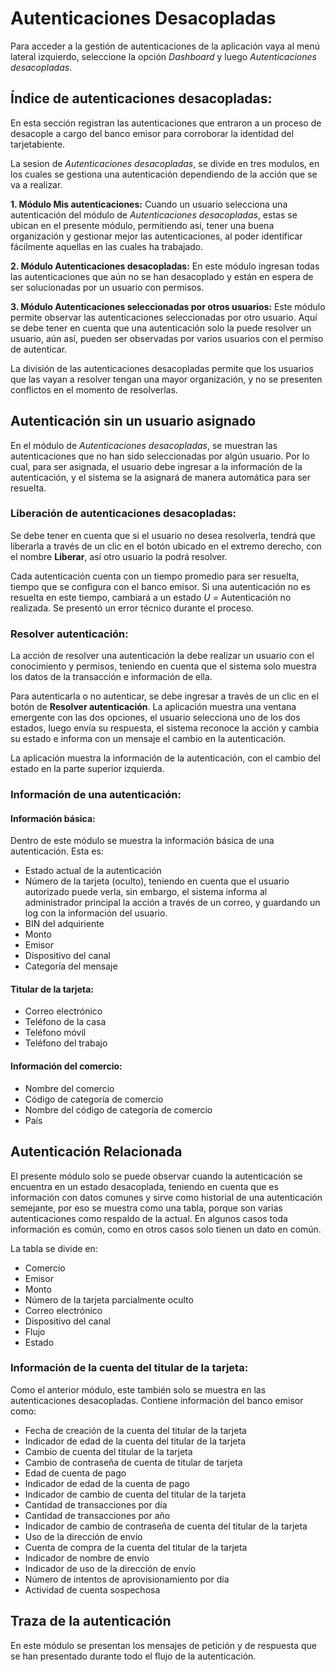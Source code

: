 # Autenticaciones Desacopladas

Para acceder a la gestión de autenticaciones de la aplicación vaya al menú lateral izquierdo, seleccione la opción *Dashboard* y luego *Autenticaciones desacopladas*.

## Índice de autenticaciones desacopladas:

En esta sección registran las autenticaciones que entraron a un proceso de desacople a cargo del banco
emisor para corroborar la identidad del tarjetabiente.

La sesion de *Autenticaciones desacopladas*, se divide en tres modulos, en los cuales se gestiona una
autenticación dependiendo de la acción que se va a realizar.

**1. Módulo Mis autenticaciones:** Cuando un usuario selecciona una autenticación del módulo de *Autenticaciones desacopladas*, estas se ubican en el presente módulo, permitiendo así, tener una buena organización y gestionar mejor las autenticaciones, al poder identificar fácilmente aquellas en las cuales ha trabajado. 

**2. Módulo Autenticaciones desacopladas:** En este módulo ingresan todas las autenticaciones que aún no se han desacoplado y están en espera de ser solucionadas por un usuario con permisos.

**3. Módulo Autenticaciones seleccionadas por otros usuarios:** Este módulo permite observar las autenticaciones seleccionadas por otro usuario. Aquí se debe tener en cuenta que una autenticación solo la puede resolver un usuario, aún así, pueden ser observadas por varios usuarios con el permiso de autenticar.

La división de las autenticaciones desacopladas permite que los usuarios que las vayan a resolver tengan una mayor organización, y no se presenten conflictos en el momento de resolverlas.


## Autenticación sin un usuario asignado

En el módulo de *Autenticaciones desacopladas*, se muestran las autenticaciones que no han sido seleccionadas por algún usuario. Por lo cual, para ser asignada, el usuario debe ingresar a la información de la autenticación, y el sistema se la asignará de manera automática para ser resuelta.

### Liberación de autenticaciones desacopladas:

Se debe tener en cuenta que si el usuario no desea resolverla, tendrá que liberarla a través de un clic en
el botón ubicado en el extremo derecho, con el nombre **Liberar**, así otro usuario la podrá resolver.

Cada autenticación cuenta con un tiempo promedio para ser resuelta, tiempo que se configura con el banco emisor. Si una autenticación no es resuelta en este tiempo, cambiará a un estado *U* = Autenticación no realizada. Se presentó un error técnico durante el proceso.

### Resolver autenticación:
La acción de resolver una autenticación la debe realizar un usuario con el conocimiento y permisos, teniendo en cuenta que el sistema solo muestra los datos de la transacción e información de ella.

Para autenticarla o no autenticar, se debe ingresar a través de un clic en el botón de **Resolver autenticación**.
La aplicación muestra una ventana emergente con las dos opciones, el usuario selecciona uno de los
dos estados, luego envía su respuesta, el sistema reconoce la acción y cambia su estado e informa con un mensaje el cambio en la autenticación.

La aplicación muestra la información de la autenticación, con el cambio del estado en la parte superior
izquierda.

### Información de una autenticación:

#### Información básica: 

Dentro de este módulo se muestra la información básica de una autenticación. Esta es:

- Estado actual de la autenticación
- Número de la tarjeta (oculto), teniendo en cuenta que el usuario autorizado puede verla, sin embargo, el sistema informa al administrador principal la acción a través de un correo, y guardando un log con la información del usuario.
- BIN del adquiriente
- Monto
- Emisor
- Dispositivo del canal
- Categoría del mensaje


#### Titular de la tarjeta:

- Correo electrónico
- Teléfono de la casa
- Teléfono móvil
- Teléfono del trabajo


#### Información del comercio:

- Nombre del comercio
- Código de categoría de comercio
- Nombre del código de categoría de comercio
- País


## Autenticación Relacionada

El presente módulo solo se puede observar cuando la autenticación se encuentra en un estado desacoplada, teniendo en cuenta que es información con datos comunes y sirve como historial de una autenticación semejante, por eso se muestra como una tabla, porque son
varias autenticaciones como respaldo de la actual. En algunos casos toda información es común, como en
otros casos solo tienen un dato en común.

La tabla se divide en:
- Comercio
- Emisor
- Monto
- Número de la tarjeta parcialmente oculto
- Correo electrónico
- Dispositivo del canal
- Flujo
- Estado


### Información de la cuenta del titular de la tarjeta:

Como el anterior módulo, este también solo se muestra en las
autenticaciones desacopladas. Contiene información del banco emisor como:

- Fecha de creación de la cuenta del titular de la tarjeta
- Indicador de edad de la cuenta del titular de la tarjeta
- Cambio de cuenta del titular de la tarjeta
- Cambio de contraseña de cuenta de titular de tarjeta
- Edad de cuenta de pago
- Indicador de edad de la cuenta de pago
- Indicador de cambio de cuenta del titular de la tarjeta
- Cantidad de transacciones por día
- Cantidad de transacciones por año
- Indicador de cambio de contraseña de cuenta del titular de la tarjeta
- Uso de la dirección de envío
- Cuenta de compra de la cuenta del titular de la tarjeta
- Indicador de nombre de envío
- Indicador de uso de la dirección de envío
- Número de intentos de aprovisionamiento por día
- Actividad de cuenta sospechosa


## Traza de la autenticación

En este módulo se presentan los mensajes de petición y de respuesta que se han presentado durante todo el flujo de la autenticación.

